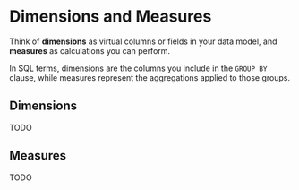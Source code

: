 # Dimensions and Measures

Think of **dimensions** as virtual columns or fields in your data model, and **measures** as calculations you can perform. 

In SQL terms, dimensions are the columns you include in the `GROUP BY` clause, while measures represent the aggregations applied to those groups.

## Dimensions

TODO

## Measures

TODO